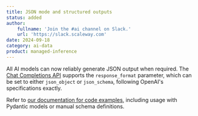 ```yaml
---
title: JSON mode and structured outputs
status: added
author:
    fullname: 'Join the #ai channel on Slack.'
    url: 'https://slack.scaleway.com'
date: 2024-09-18
category: ai-data
product: managed-inference
---
```


All AI models can now reliably generate JSON output when required. The [Chat Completions API](https://www.scaleway.com/en/docs/ai-data/managed-inference/reference-content/openai-compatibility/#supported-parameters) supports the `response_format` parameter, which can be set to either `json_object` or `json_schema`, following OpenAI's specifications exactly. 

Refer to [our documentation for code examples](https://www.scaleway.com/en/docs/ai-data/generative-apis/how-to/use-structured-outputs/), including usage with Pydantic models or manual schema definitions.


